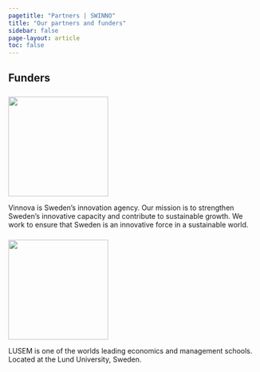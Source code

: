 ```yaml
---
pagetitle: "Partners | SWINNO"
title: "Our partners and funders"
sidebar: false
page-layout: article
toc: false
---
```


## Funders

[![](https://www.vinnova.se/static/build/images/vinnova-complete-green.svg){fig-align="left" width="200px" style="margin-top: 0.5rem"}](https://www.vinnova.se)

Vinnova is Sweden's innovation agency. Our mission is to strengthen Sweden's innovative capacity and contribute to sustainable growth. We work to ensure that Sweden is an innovative force in a sustainable world.

[![](https://www.lusem.lu.se/static/toolkit/images/logo/logo_lusem@2x.png){fig-align="left" width="200px" style="margin-top: 0.5rem" fig-alt="Logo of Lund University School of Economics and Management"}](https://www.lusem.lu.se)

LUSEM is one of the worlds leading economics and management schools.
Located at the Lund University, Sweden.